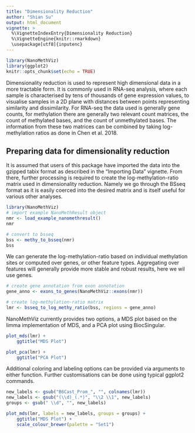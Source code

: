 ```yaml
---
title: "Dimensionality Reduction"
author: "Shian Su"
output: html_document
vignette: >
  %\VignetteIndexEntry{Dimensionality Reduction}
  %\VignetteEngine{knitr::rmarkdown}
  \usepackage[utf8]{inputenc}
---
```


```r
library(NanoMethViz)
library(ggplot2)
knitr::opts_chunk$set(echo = TRUE)
```

Dimensionality reduction is used to represent high dimensional data in a more tractable form. It is commonly used in RNA-seq analysis, where each sample is characterised by tens of thousands of gene expression values, to visualise samples in a 2D plane with distances between points representing similarity and dissimilarity. For RNA-seq the data used is generally gene counts, for methylation there are generally two relevant count matrices, the count of methylated bases, and the count of unmethylated bases. The information from these two matrices can be combined by taking log-methylation ratios as done in Chen et al. 2018.

## Preparing data for dimensionality reduction

It is assumed that users of this package have imported the data into the gzipped tabix format as described in the "Importing Data" vignette. From there, further processing is required to create the log-methylation-ratio matrix used in dimensionality reduction. Namely we go through the BSseq format as it is easily coerced into the desired matrix and is itself useful for various other analyses.

```r
library(NanoMethViz)
# import example NanoMethResult object
nmr <- load_example_nanomethresult()
nmr

# convert to bsseq
bss <- methy_to_bsseq(nmr)
bss
```

We can generate the log-methylation-ratio based on individual methylation sites or computed over genes, or other feature types. Aggregating over features will generally provide more stable and robust results, here we wil use genes.

```r
# create gene annotation from exon annotation
gene_anno <- exons_to_genes(NanoMethViz::exons(nmr))

# create log-methylation-ratio matrix
lmr <- bsseq_to_log_methy_ratio(bss, regions = gene_anno)
```

NanoMethViz currently provides two options, a MDS plot based on the limma implementation of MDS, and a PCA plot using BiocSingular.

```r
plot_mds(lmr) +
    ggtitle("MDS Plot")

plot_pca(lmr) +
    ggtitle("PCA Plot")
```

Additional coloring and labeling options can be provided via arguments to either function. Further customisations can be done using typical ggplot2 commands.

```r
new_labels <- gsub("B6Cast_Prom_", "", colnames(lmr))
new_labels <- gsub("(\\d)_(.*)", "\\2 \\1", new_labels)
groups <- gsub(" \\d", "", new_labels)

plot_mds(lmr, labels = new_labels, groups = groups) +
    ggtitle("MDS Plot") +
    scale_colour_brewer(palette = "Set1")
```

